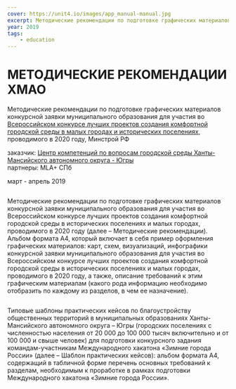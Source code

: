 ```yaml
---
cover: https://unit4.io/images/app_manual-manual.jpg
excerpt: Методические рекомендации по подготовке графических материалов конкурсной заявки
year: 2019
tags:
    - education
---
```


# МЕТОДИЧЕСКИЕ РЕКОМЕНДАЦИИ ХМАО

Методические рекомендации по подготовке графических материалов конкурсной заявки муниципального образования для участия во [Всероссийском конкурсе лучших проектов создания комфортной городской среды в малых городах и исторических поселениях](https://konkurs.gorodsreda.ru/), проводимого в 2020 году, Минстрой РФ

заказчик: <a href="https://gorsreda86.ugraces.ru/" target="_blank">Центр компетенций по вопросам городской среды Ханты-Мансийского автономного округа - Югры</a><br/>
партнеры: MLA+ СПб

март - апрель 2019

<Image src="/images/app_manual-manual.jpg" alt="" />

Методические рекомендации по подготовке графических материалов конкурсной заявки муниципального образования для участия во Всероссийском конкурсе лучших проектов создания комфортной городской среды в исторических поселениях и малых городах, проводимого в 2020 году (далее – Методические рекомендации). Альбом формата А4, который включает в себя пример оформления графических материалов: карт, схем, визуализаций, инфографики конкурсной заявки муниципального образования для участия во Всероссийском конкурсе лучших проектов создания комфортной городской среды в исторических поселениях и малых городах, проводимого в 2020 году, а также, описание требований к этим графическим материалам (какого рода информацию необходимо отобразить по каждому из разделов, в чем ее назначение).

<Image src="/images/app_manual-04.jpg" alt="" />

Типовые шаблоны практических кейсов по благоустройству общественных территорий в муниципальных образованиях Ханты-Мансийского автономного округа – Югры (городских поселениях с численностью населения от 20 000 до 100 000 тысяч включительно и от 100 000 и свыше человек) для подготовки конкурсного задания командам-участникам Международного хакатона «Зимние города России» (далее – Шаблон практических кейсов): альбом формата А4, содержащий в табличной форме перечень основных требований к разделам, необходимым к проработке в рамках подготовки Международного хакатона «Зимние города России».

